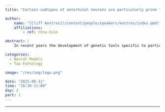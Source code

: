 ```yaml
---
title: "Certain subtypes of entorhinal neurons are particularly prone to the development of pathological tau species"

author:
    name: "[Cliff Kentros](/content/people/speakers/kentros/index.qmd)"
    affiliations:
        - ref: ntnu-kisn

abstract: |
    In recent years the development of genetic tools specific to particular neuronal subtypes has started to illuminate how their remarkable diversity of neuronal subtypes play distinct roles in brain function. Similarly, it is reasonable to ask whether different neuronal subtypes play distinct roles in disease progression. The fact that the tauopathy underlying much of the neurodegeneration in Alzheimer’s Disease (AD) appears to start in particular entorhinal neurons and then spreads trans-synaptically to connected regions suggests that this may be the case for this devastating disease. To investigate this we expressed wildtype human tau protein in a variety of neuronal subtypes of rat brain and tracked the development of pathological tau species. We found that not only are certain subtypes of entorhinal neurons particularly prone to the development of pathological tau species, different entorhinal neurons were more prone to different forms of pathological tau species. This suggests that to truly understand AD pathogenesis may require examining pathogenic mechanisms in their proper cellular context. 

categories:
  - Neural Models
  - Tau Pathology

image: "/res/img/logo.png"

date: "2025-09-11"
time: "10:30-11:00"
day: 2
part: 1
---
```


***

<!-- <object data="/res/quarto.pdf" type="application/pdf" width="100%" height="600">
</object>  -->
